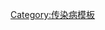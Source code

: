 {{Sidebar
| name = Flu
| title = [[流行性感冒]]
| image = [[File:H1N1 navbox.jpg|160px|H1N1 virus]]
| headingclass = navbox-title
| contentclass = hlist


| heading1 = [[流行性感冒|類型]]
| content1 =
* [[禽流感]]
** [[甲型流感病毒H5N1亚型|A/H5N1亞型]]
* {{le|犬流感|Canine influenza}}
* {{le|馬流感|Equine influenza}}
* [[豬流感]]
** [[甲型流感病毒H1N1亞型|A/H1N1亞型]]

| heading2 = [[季節性流感疫苗|疫苗]]
| content2 =
* {{le|2009年大流行疫苗|2009 flu pandemic vaccine|2009年大流行}}
** {{le|Pandemrix}}
* [[季節性流感疫苗]]
* {{le|Influvac}}
* {{le|減活流感病毒|Live attenuated influenza vaccine}}
* {{le|Optaflu}}


| heading3 = {{le|流感治療|Influenza treatment|治療}}
| content3 =
* [[金刚烷胺]]
* [[盐酸阿比朵尔]]
* {{le|拉尼米韦|Laninamivir}}
* [[奥司他韦]]
* {{le|帕拉米韦|Peramivir}}
* [[金刚乙胺]]
* {{le|維他命D與流感的關係|Vitamin D and influenza|維他命D}}
* {{le|扎那米韦|Zanamivir}}


| heading4 = [[流感大流行|大流行]]
| content4 =
* [[2009年H1N1流感大流行|2009年 猪流感]]
* [[1977年俄国流感|1977年 俄国流感]]
* [[1968年流感疫情|1968年 香港流感]]
* [[亚洲流感|1957年 亚洲流感]]
* [[1918年流感大流行|1918年 西班牙流感]]
* [[1889–1890年流感大流行|1889年 俄国流感]]


| heading5 = 爆發疫情
| content5 =
* {{tsl|en|2008 H5N1 outbreak in West Bengal|2008年西孟加拉邦H5N1流感}}
* {{tsl|en|2007 Bernard Matthews H5N1 outbreak|2007年伯纳德·马修斯H5N1流感}}
* {{tsl|en|2007 Australian equine influenza outbreak|2007年澳大利亚马流感}}
* {{le|2006年印度H5N1流感|2006 H5N1 outbreak in India}}
* {{le|1976年豬流感|1976 swine flu outbreak}}

| heading6 = 參見
| content6 = 
* [[流感季]]
* {{tsl|en|Evolution of Influenza|流感的演变}}
* {{le|流感研究|Influenza research}}
* {{tsl|en|Influenza-like illness|类流感疾病}}
* {{tsl|en|Historical annual reformulations of the influenza vaccine|流感疫苗年表}}

}}<noinclude>

[[Category:传染病模板]]

</noinclude>